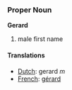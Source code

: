 ===Proper Noun===
'''Gerard'''

# male first name

====Translations====
*[[Dutch]]: gerard ''m''
*[[French]]: [[gérard]]